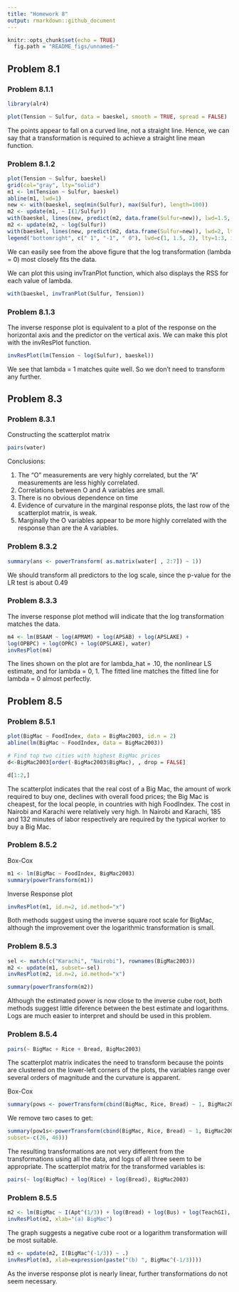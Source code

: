 ---
title: "Homework 8"
output: rmarkdown::github_document
---

```{r setup, include=FALSE}
knitr::opts_chunk$set(echo = TRUE)
  fig.path = "README_figs/unnamed-"
```

## Problem 8.1

### Problem 8.1.1
```{r, message=FALSE, warning=FALSE}
library(alr4)
```
```{r, message=FALSE, warning=FALSE}
plot(Tension ~ Sulfur, data = baeskel, smooth = TRUE, spread = FALSE)
```

The points appear to fall on a curved line, not a straight line. Hence, we can say that a transformation is required to achieve a straight line mean function.

### Problem 8.1.2
```{r, warning=FALSE}
plot(Tension ~ Sulfur, baeskel)
grid(col="gray", lty="solid")
m1 <- lm(Tension ~ Sulfur, baeskel)
abline(m1, lwd=1)
new <- with(baeskel, seq(min(Sulfur), max(Sulfur), length=100))
m2 <- update(m1, ~ I(1/Sulfur))
with(baeskel, lines(new, predict(m2, data.frame(Sulfur=new)), lwd=1.5, lty=2))
m2 <- update(m2, ~ log(Sulfur))
with(baeskel, lines(new, predict(m2, data.frame(Sulfur=new)), lwd=2, lty=3))
legend("bottomright", c(" 1", "-1", " 0"), lwd=c(1, 1.5, 2), lty=1:3, inset=0.02)
```

We can easily see from the above figure that the log transformation (lambda = 0) most closely fits the data. 

We can plot this using invTranPlot function, which also displays the RSS for each value of lambda.

```{r, warning=FALSE}
with(baeskel, invTranPlot(Sulfur, Tension))
```

### Problem 8.1.3
The inverse response plot is equivalent to a plot of the response on the horizontal axis and the predictor on the vertical axis. We can make this plot with the invResPlot function.
```{r, warning=FALSE}
invResPlot(lm(Tension ~ log(Sulfur), baeskel))
```

We see that lambda = 1 matches quite well. So we don't need to transform any further.

## Problem 8.3

### Problem 8.3.1

Constructing the scatterplot matrix

```{r, warning=FALSE}
pairs(water)
```

Conclusions:

1. The "O" measurements are very highly correlated, but the "A" measurements are less highly correlated.
2. Correlations between O and A variables are small.
3. There is no obvious dependence on time
4. Evidence of curvature in the marginal response plots, the last row of the scatterplot matrix, is weak.
5. Marginally the O variables appear to be more highly correlated with the response than are the A variables.

### Problem 8.3.2
```{r, warning=FALSE}
summary(ans <- powerTransform( as.matrix(water[ , 2:7]) ~ 1))
```

We should transform all predictors to the log scale, since the p-value for the LR test is about 0.49

### Problem 8.3.3
The inverse response plot method will indicate that the log transformation matches the data.
```{r, warning=FALSE}
m4 <- lm(BSAAM ~ log(APMAM) + log(APSAB) + log(APSLAKE) +
log(OPBPC) + log(OPRC) + log(OPSLAKE), water)
invResPlot(m4)
```

The lines shown on the plot are for lambda_hat = .10, the nonlinear LS estimate,
and for lambda = 0, 1. The fitted line matches the fitted line for lambda = 0 almost perfectly.

## Problem 8.5

### Problem 8.5.1
```{r, warning=FALSE}
plot(BigMac ~ FoodIndex, data = BigMac2003, id.n = 2)
abline(lm(BigMac ~ FoodIndex, data = BigMac2003))

# Find top two cities with highest BigMac prices
d<-BigMac2003[order(-BigMac2003$BigMac), , drop = FALSE]

d[1:2,]
```

The scatterplot indicates that the real cost of a Big Mac, the amount of work required to buy one, declines with overall food prices; the Big Mac is cheapest, for the local people, in countries with high FoodIndex. The cost in Nairobi and Karachi were relatively very high. In Nairobi and Karachi, 185 and 132 minutes of labor respectively are required by the typical worker to buy a Big Mac.

### Problem 8.5.2
Box-Cox
```{r, warning=FALSE}
m1 <- lm(BigMac ~ FoodIndex, BigMac2003)
summary(powerTransform(m1))
```

Inverse Response plot
```{r, warning=FALSE}
invResPlot(m1, id.n=2, id.method="x")
```

Both methods suggest using the inverse square root scale for BigMac, although the improvement over the logarithmic transformation is small.

### Problem 8.5.3
```{r, warning=FALSE}
sel <- match(c("Karachi", "Nairobi"), rownames(BigMac2003))
m2 <- update(m1, subset=-sel)
invResPlot(m2, id.n=2, id.method="x")
```

```{r, warning=FALSE}
summary(powerTransform(m2))
```

Although the estimated power is now close to the inverse cube root, both methods suggest little diference between the best estimate and logarithms. Logs are much easier to interpret and should be used in this problem.

### Problem 8.5.4

```{r, warning=FALSE}
pairs(~ BigMac + Rice + Bread, BigMac2003)
```

The scatterplot matrix indicates the need to transform because the points are clustered on the lower-left corners of the plots, the variables range over several orders of magnitude and the curvature is apparent.

Box-Cox
```{r, warning=FALSE}
summary(pows <- powerTransform(cbind(BigMac, Rice, Bread) ~ 1, BigMac2003))
```

We remove two cases to get:
```{r, warning=FALSE}
summary(pow1s<-powerTransform(cbind(BigMac, Rice, Bread) ~ 1, BigMac2003,
subset=-c(26, 46)))
```

The resulting transformations are not very different from the transformations using all the data, and logs of all three seem to be appropriate. The scatterplot matrix for the transformed variables is:
```{r, warning=FALSE}
pairs(~ log(BigMac) + log(Rice) + log(Bread), BigMac2003)
```

### Problem 8.5.5
```{r, warning=FALSE}
m2 <- lm(BigMac ~ I(Apt^(1/3)) + log(Bread) + log(Bus) + log(TeachGI), BigMac2003)
invResPlot(m2, xlab="(a) BigMac")
```

The graph suggests a negative cube root or a logarithm transformation will be most suitable.
```{r, warning=FALSE}
m3 <- update(m2, I(BigMac^(-1/3)) ~ .)
invResPlot(m3, xlab=expression(paste("(b) ", BigMac^(-1/3))))
```

As the inverse response plot is nearly linear, further transformations do not seem necessary.
